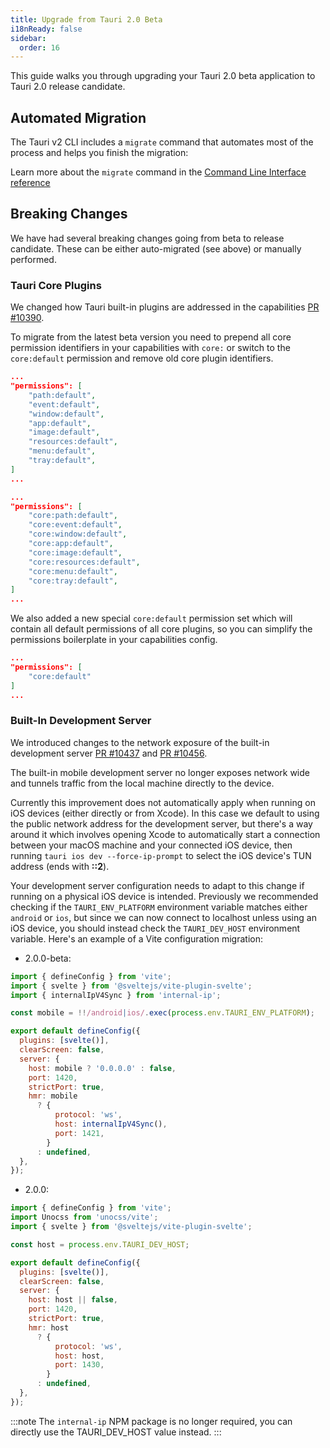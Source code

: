 ```yaml
---
title: Upgrade from Tauri 2.0 Beta
i18nReady: false
sidebar:
  order: 16
---
```



This guide walks you through upgrading your Tauri 2.0 beta application to Tauri 2.0 release candidate.

## Automated Migration

The Tauri v2 CLI includes a `migrate` command that automates most of the process and helps you finish the migration:

<CommandTabs
  npm="npm install @tauri-apps/cli@latest
    npm run tauri migrate"
  yarn="yarn upgrade @tauri-apps/cli@latest
    yarn tauri migrate"
  pnpm="pnpm update @tauri-apps/cli@latest
    pnpm tauri migrate"
  cargo='cargo install tauri-cli --version "^2.0.0" --locked
    cargo tauri migrate'
/>

Learn more about the `migrate` command in the [Command Line Interface reference](/reference/cli/#migrate)

## Breaking Changes

We have had several breaking changes going from beta to release candidate. These can be either auto-migrated (see above) or manually performed.

### Tauri Core Plugins

We changed how Tauri built-in plugins are addressed in the capabilities [PR #10390](https://github.com/tauri-apps/tauri/pull/10390).

To migrate from the latest beta version you need to prepend all core permission identifiers in your capabilities with `core:` or switch to the `core:default` permission and remove old core plugin identifiers.

```json
...
"permissions": [
    "path:default",
    "event:default",
    "window:default",
    "app:default",
    "image:default",
    "resources:default",
    "menu:default",
    "tray:default",
]
...
```

```json
...
"permissions": [
    "core:path:default",
    "core:event:default",
    "core:window:default",
    "core:app:default",
    "core:image:default",
    "core:resources:default",
    "core:menu:default",
    "core:tray:default",
]
...
```

We also added a new special `core:default` permission set which will contain all default permissions of all core plugins, so you can simplify the permissions boilerplate in your capabilities config.

```json
...
"permissions": [
    "core:default"
]
...
```

### Built-In Development Server

We introduced changes to the network exposure of the built-in development server [PR #10437](https://github.com/tauri-apps/tauri/pull/10437) and [PR #10456](https://github.com/tauri-apps/tauri/pull/10456).

The built-in mobile development server no longer exposes network wide and tunnels traffic from the local machine directly to the device.

Currently this improvement does not automatically apply when running on iOS devices (either directly or from Xcode).
In this case we default to using the public network address for the development server,
but there's a way around it which involves opening Xcode to automatically start a connection between your macOS machine and your connected iOS device,
then running `tauri ios dev --force-ip-prompt` to select the iOS device's TUN address (ends with **::2**).

Your development server configuration needs to adapt to this change if running on a physical iOS device is intended.
Previously we recommended checking if the `TAURI_ENV_PLATFORM` environment variable matches either `android` or `ios`,
but since we can now connect to localhost unless using an iOS device, you should instead check the `TAURI_DEV_HOST` environment variable.
Here's an example of a Vite configuration migration:

- 2.0.0-beta:

```js
import { defineConfig } from 'vite';
import { svelte } from '@sveltejs/vite-plugin-svelte';
import { internalIpV4Sync } from 'internal-ip';

const mobile = !!/android|ios/.exec(process.env.TAURI_ENV_PLATFORM);

export default defineConfig({
  plugins: [svelte()],
  clearScreen: false,
  server: {
    host: mobile ? '0.0.0.0' : false,
    port: 1420,
    strictPort: true,
    hmr: mobile
      ? {
          protocol: 'ws',
          host: internalIpV4Sync(),
          port: 1421,
        }
      : undefined,
  },
});
```

- 2.0.0:

```js
import { defineConfig } from 'vite';
import Unocss from 'unocss/vite';
import { svelte } from '@sveltejs/vite-plugin-svelte';

const host = process.env.TAURI_DEV_HOST;

export default defineConfig({
  plugins: [svelte()],
  clearScreen: false,
  server: {
    host: host || false,
    port: 1420,
    strictPort: true,
    hmr: host
      ? {
          protocol: 'ws',
          host: host,
          port: 1430,
        }
      : undefined,
  },
});
```

:::note
The `internal-ip` NPM package is no longer required, you can directly use the TAURI_DEV_HOST value instead.
:::
